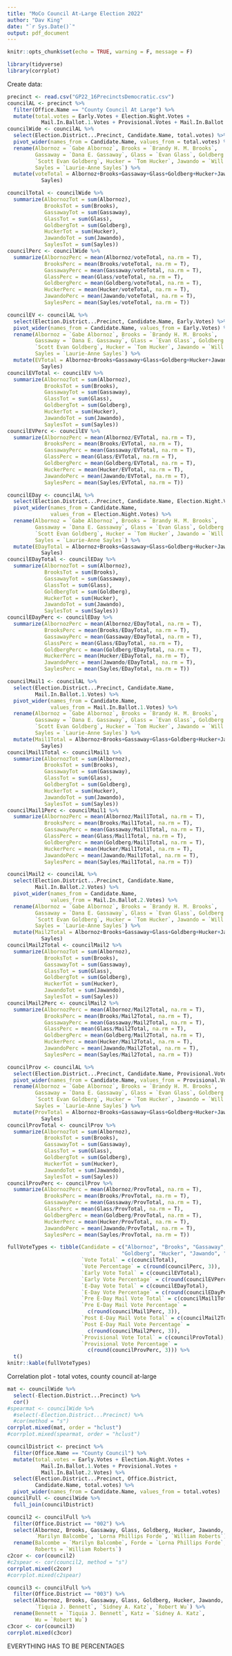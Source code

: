 ```yaml
---
title: "MoCo Council At-Large Election 2022"
author: "Dav King"
date: "`r Sys.Date()`"
output: pdf_document
---
```


```r
knitr::opts_chunk$set(echo = TRUE, warning = F, message = F)
```

```r
library(tidyverse)
library(corrplot)
```

Create data:

```r
precinct <- read.csv("GP22_16PrecinctsDemocratic.csv")
councilAL <- precinct %>% 
  filter(Office.Name == "County Council At Large") %>% 
  mutate(total.votes = Early.Votes + Election.Night.Votes +
           Mail.In.Ballot.1.Votes + Provisional.Votes + Mail.In.Ballot.2.Votes)
councilWide <- councilAL %>% 
  select(Election.District...Precinct, Candidate.Name, total.votes) %>% 
  pivot_wider(names_from = Candidate.Name, values_from = total.votes) %>% 
  rename(Albornoz = `Gabe Albornoz`, Brooks = `Brandy H. M. Brooks`,
         Gassaway = `Dana E. Gassaway`, Glass = `Evan Glass`, Goldberg = 
         `Scott Evan Goldberg`, Hucker = `Tom Hucker`, Jawando = `Will Jawando`,
         Sayles = `Laurie-Anne Sayles`) %>% 
  mutate(voteTotal = Albornoz+Brooks+Gassaway+Glass+Goldberg+Hucker+Jawando+
           Sayles)
```

```r
councilTotal <- councilWide %>% 
  summarize(AlbornozTot = sum(Albornoz),
            BrooksTot = sum(Brooks),
            GassawayTot = sum(Gassaway),
            GlassTot = sum(Glass),
            GoldbergTot = sum(Goldberg),
            HuckerTot = sum(Hucker),
            JawandoTot = sum(Jawando),
            SaylesTot = sum(Sayles))
councilPerc <- councilWide %>% 
  summarize(AlbornozPerc = mean(Albornoz/voteTotal, na.rm = T),
            BrooksPerc = mean(Brooks/voteTotal, na.rm = T),
            GassawayPerc = mean(Gassaway/voteTotal, na.rm = T),
            GlassPerc = mean(Glass/voteTotal, na.rm = T),
            GoldbergPerc = mean(Goldberg/voteTotal, na.rm = T),
            HuckerPerc = mean(Hucker/voteTotal, na.rm = T),
            JawandoPerc = mean(Jawando/voteTotal, na.rm = T),
            SaylesPerc = mean(Sayles/voteTotal, na.rm = T))

councilEV <- councilAL %>% 
  select(Election.District...Precinct, Candidate.Name, Early.Votes) %>% 
  pivot_wider(names_from = Candidate.Name, values_from = Early.Votes) %>% 
  rename(Albornoz = `Gabe Albornoz`, Brooks = `Brandy H. M. Brooks`,
         Gassaway = `Dana E. Gassaway`, Glass = `Evan Glass`, Goldberg = 
         `Scott Evan Goldberg`, Hucker = `Tom Hucker`, Jawando = `Will Jawando`,
         Sayles = `Laurie-Anne Sayles`) %>% 
  mutate(EVTotal = Albornoz+Brooks+Gassaway+Glass+Goldberg+Hucker+Jawando+
           Sayles)
councilEVTotal <- councilEV %>% 
  summarize(AlbornozTot = sum(Albornoz),
            BrooksTot = sum(Brooks),
            GassawayTot = sum(Gassaway),
            GlassTot = sum(Glass),
            GoldbergTot = sum(Goldberg),
            HuckerTot = sum(Hucker),
            JawandoTot = sum(Jawando),
            SaylesTot = sum(Sayles))
councilEVPerc <- councilEV %>% 
  summarize(AlbornozPerc = mean(Albornoz/EVTotal, na.rm = T),
            BrooksPerc = mean(Brooks/EVTotal, na.rm = T),
            GassawayPerc = mean(Gassaway/EVTotal, na.rm = T),
            GlassPerc = mean(Glass/EVTotal, na.rm = T),
            GoldbergPerc = mean(Goldberg/EVTotal, na.rm = T),
            HuckerPerc = mean(Hucker/EVTotal, na.rm = T),
            JawandoPerc = mean(Jawando/EVTotal, na.rm = T),
            SaylesPerc = mean(Sayles/EVTotal, na.rm = T))

councilEDay <- councilAL %>% 
  select(Election.District...Precinct, Candidate.Name, Election.Night.Votes) %>% 
  pivot_wider(names_from = Candidate.Name,
              values_from = Election.Night.Votes) %>% 
  rename(Albornoz = `Gabe Albornoz`, Brooks = `Brandy H. M. Brooks`,
         Gassaway = `Dana E. Gassaway`, Glass = `Evan Glass`, Goldberg = 
         `Scott Evan Goldberg`, Hucker = `Tom Hucker`, Jawando = `Will Jawando`,
         Sayles = `Laurie-Anne Sayles`) %>% 
  mutate(EDayTotal = Albornoz+Brooks+Gassaway+Glass+Goldberg+Hucker+Jawando+
           Sayles)
councilEDayTotal <- councilEDay %>% 
  summarize(AlbornozTot = sum(Albornoz),
            BrooksTot = sum(Brooks),
            GassawayTot = sum(Gassaway),
            GlassTot = sum(Glass),
            GoldbergTot = sum(Goldberg),
            HuckerTot = sum(Hucker),
            JawandoTot = sum(Jawando),
            SaylesTot = sum(Sayles))
councilEDayPerc <- councilEDay %>% 
  summarize(AlbornozPerc = mean(Albornoz/EDayTotal, na.rm = T),
            BrooksPerc = mean(Brooks/EDayTotal, na.rm = T),
            GassawayPerc = mean(Gassaway/EDayTotal, na.rm = T),
            GlassPerc = mean(Glass/EDayTotal, na.rm = T),
            GoldbergPerc = mean(Goldberg/EDayTotal, na.rm = T),
            HuckerPerc = mean(Hucker/EDayTotal, na.rm = T),
            JawandoPerc = mean(Jawando/EDayTotal, na.rm = T),
            SaylesPerc = mean(Sayles/EDayTotal, na.rm = T))

councilMail1 <- councilAL %>% 
  select(Election.District...Precinct, Candidate.Name,
         Mail.In.Ballot.1.Votes) %>% 
  pivot_wider(names_from = Candidate.Name,
              values_from = Mail.In.Ballot.1.Votes) %>% 
  rename(Albornoz = `Gabe Albornoz`, Brooks = `Brandy H. M. Brooks`,
         Gassaway = `Dana E. Gassaway`, Glass = `Evan Glass`, Goldberg = 
         `Scott Evan Goldberg`, Hucker = `Tom Hucker`, Jawando = `Will Jawando`,
         Sayles = `Laurie-Anne Sayles`) %>% 
  mutate(Mail1Total = Albornoz+Brooks+Gassaway+Glass+Goldberg+Hucker+Jawando+
           Sayles)
councilMail1Total <- councilMail1 %>% 
  summarize(AlbornozTot = sum(Albornoz),
            BrooksTot = sum(Brooks),
            GassawayTot = sum(Gassaway),
            GlassTot = sum(Glass),
            GoldbergTot = sum(Goldberg),
            HuckerTot = sum(Hucker),
            JawandoTot = sum(Jawando),
            SaylesTot = sum(Sayles))
councilMail1Perc <- councilMail1 %>% 
  summarize(AlbornozPerc = mean(Albornoz/Mail1Total, na.rm = T),
            BrooksPerc = mean(Brooks/Mail1Total, na.rm = T),
            GassawayPerc = mean(Gassaway/Mail1Total, na.rm = T),
            GlassPerc = mean(Glass/Mail1Total, na.rm = T),
            GoldbergPerc = mean(Goldberg/Mail1Total, na.rm = T),
            HuckerPerc = mean(Hucker/Mail1Total, na.rm = T),
            JawandoPerc = mean(Jawando/Mail1Total, na.rm = T),
            SaylesPerc = mean(Sayles/Mail1Total, na.rm = T))

councilMail2 <- councilAL %>% 
  select(Election.District...Precinct, Candidate.Name,
         Mail.In.Ballot.2.Votes) %>% 
  pivot_wider(names_from = Candidate.Name,
              values_from = Mail.In.Ballot.2.Votes) %>% 
  rename(Albornoz = `Gabe Albornoz`, Brooks = `Brandy H. M. Brooks`,
         Gassaway = `Dana E. Gassaway`, Glass = `Evan Glass`, Goldberg = 
         `Scott Evan Goldberg`, Hucker = `Tom Hucker`, Jawando = `Will Jawando`,
         Sayles = `Laurie-Anne Sayles`) %>% 
  mutate(Mail2Total = Albornoz+Brooks+Gassaway+Glass+Goldberg+Hucker+Jawando+
           Sayles)
councilMail2Total <- councilMail2 %>% 
  summarize(AlbornozTot = sum(Albornoz),
            BrooksTot = sum(Brooks),
            GassawayTot = sum(Gassaway),
            GlassTot = sum(Glass),
            GoldbergTot = sum(Goldberg),
            HuckerTot = sum(Hucker),
            JawandoTot = sum(Jawando),
            SaylesTot = sum(Sayles))
councilMail2Perc <- councilMail2 %>% 
  summarize(AlbornozPerc = mean(Albornoz/Mail2Total, na.rm = T),
            BrooksPerc = mean(Brooks/Mail2Total, na.rm = T),
            GassawayPerc = mean(Gassaway/Mail2Total, na.rm = T),
            GlassPerc = mean(Glass/Mail2Total, na.rm = T),
            GoldbergPerc = mean(Goldberg/Mail2Total, na.rm = T),
            HuckerPerc = mean(Hucker/Mail2Total, na.rm = T),
            JawandoPerc = mean(Jawando/Mail2Total, na.rm = T),
            SaylesPerc = mean(Sayles/Mail2Total, na.rm = T))

councilProv <- councilAL %>% 
  select(Election.District...Precinct, Candidate.Name, Provisional.Votes) %>% 
  pivot_wider(names_from = Candidate.Name, values_from = Provisional.Votes) %>% 
  rename(Albornoz = `Gabe Albornoz`, Brooks = `Brandy H. M. Brooks`,
         Gassaway = `Dana E. Gassaway`, Glass = `Evan Glass`, Goldberg = 
         `Scott Evan Goldberg`, Hucker = `Tom Hucker`, Jawando = `Will Jawando`,
         Sayles = `Laurie-Anne Sayles`) %>% 
  mutate(ProvTotal = Albornoz+Brooks+Gassaway+Glass+Goldberg+Hucker+Jawando+
           Sayles)
councilProvTotal <- councilProv %>% 
  summarize(AlbornozTot = sum(Albornoz),
            BrooksTot = sum(Brooks),
            GassawayTot = sum(Gassaway),
            GlassTot = sum(Glass),
            GoldbergTot = sum(Goldberg),
            HuckerTot = sum(Hucker),
            JawandoTot = sum(Jawando),
            SaylesTot = sum(Sayles))
councilProvPerc <- councilProv %>% 
  summarize(AlbornozPerc = mean(Albornoz/ProvTotal, na.rm = T),
            BrooksPerc = mean(Brooks/ProvTotal, na.rm = T),
            GassawayPerc = mean(Gassaway/ProvTotal, na.rm = T),
            GlassPerc = mean(Glass/ProvTotal, na.rm = T),
            GoldbergPerc = mean(Goldberg/ProvTotal, na.rm = T),
            HuckerPerc = mean(Hucker/ProvTotal, na.rm = T),
            JawandoPerc = mean(Jawando/ProvTotal, na.rm = T),
            SaylesPerc = mean(Sayles/ProvTotal, na.rm = T))

fullVoteTypes <- tibble(Candidate = c("Albornoz", "Brooks", "Gassaway", "Glass",
                                     "Goldberg", "Hucker", "Jawando", "Sayles"),
                        `Vote Total` = c(councilTotal),
                        `Vote Percentage` = c(round(councilPerc, 3)),
                        `Early Vote Total` = c(councilEVTotal),
                        `Early Vote Percentage` = c(round(councilEVPerc, 3)),
                        `E-Day Vote Total` = c(councilEDayTotal),
                        `E-Day Vote Percentage` = c(round(councilEDayPerc, 3)),
                        `Pre E-Day Mail Vote Total` = c(councilMail1Total),
                        `Pre E-Day Mail Vote Percentage` =
                          c(round(councilMail1Perc, 3)),
                        `Post E-Day Mail Vote Total` = c(councilMail2Total),
                        `Post E-Day Mail Vote Percentage` =
                          c(round(councilMail2Perc, 3)),
                        `Provisional Vote Total` = c(councilProvTotal),
                        `Provisional Vote Percentage` =
                          c(round(councilProvPerc, 3))) %>% 
  t()
knitr::kable(fullVoteTypes)
```


Correlation plot - total votes, county council at-large

```r
mat <- councilWide %>% 
  select(-Election.District...Precinct) %>% 
  cor()
#spearmat <- councilWide %>% 
  #select(-Election.District...Precinct) %>% 
  #cor(method = "s")
corrplot.mixed(mat, order = "hclust")
#corrplot.mixed(spearmat, order = "hclust")
```

```r
councilDistrict <- precinct %>% 
  filter(Office.Name == "County Council") %>% 
  mutate(total.votes = Early.Votes + Election.Night.Votes +
           Mail.In.Ballot.1.Votes + Provisional.Votes +
           Mail.In.Ballot.2.Votes) %>% 
  select(Election.District...Precinct, Office.District,
         Candidate.Name, total.votes) %>% 
  pivot_wider(names_from = Candidate.Name, values_from = total.votes)
councilFull <- councilWide %>% 
  full_join(councilDistrict)
```

```r
council2 <- councilFull %>% 
  filter(Office.District == "002") %>% 
  select(Albornoz, Brooks, Gassaway, Glass, Goldberg, Hucker, Jawando, Sayles,
         `Marilyn Balcombe`, `Lorna Phillips Forde`, `William Roberts`) %>% 
  rename(Balcombe = `Marilyn Balcombe`, Forde = `Lorna Phillips Forde`, 
         Roberts = `William Roberts`)
c2cor <- cor(council2)
#c2spear <- cor(council2, method = "s")
corrplot.mixed(c2cor)
#corrplot.mixed(c2spear)
```

```r
council3 <- councilFull %>% 
  filter(Office.District == "003") %>% 
  select(Albornoz, Brooks, Gassaway, Glass, Goldberg, Hucker, Jawando, Sayles,
         `Tiquia J. Bennett`, `Sidney A. Katz`, `Robert Wu`) %>% 
  rename(Bennett = `Tiquia J. Bennett`, Katz = `Sidney A. Katz`,
         Wu = `Robert Wu`)
c3cor <- cor(council3)
corrplot.mixed(c3cor)
```

EVERYTHING HAS TO BE PERCENTAGES
